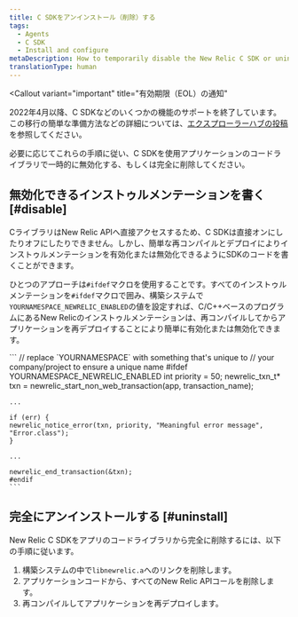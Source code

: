 ```yaml
---
title: C SDKをアンインストール（削除）する
tags:
  - Agents
  - C SDK
  - Install and configure
metaDescription: How to temporarily disable the New Relic C SDK or uninstall and remove it completely from your application's code library.
translationType: human
---
```


<Callout
  variant="important"
  title="有効期限（EOL）の通知"
>
  2022年4月以降、C SDKなどのいくつかの機能のサポートを終了しています。この移行の簡単な準備方法などの詳細については、[エクスプローラーハブの投稿](https://discuss.newrelic.com/t/q1-bulk-eol-announcement-fy23/181744)を参照してください。
</Callout>

必要に応じてこれらの手順に従い、C SDKを使用アプリケーションのコードライブラリで一時的に無効化する、もしくは完全に削除してください。

## 無効化できるインストゥルメンテーションを書く [#disable]

CライブラリはNew Relic APIへ直接アクセスするため、C SDKは直接オンにしたりオフにしたりできません。しかし、簡単な再コンパイルとデプロイによりインストゥルメンテーションを有効化または無効化できるようにSDKのコードを書くことができます。

ひとつのアプローチは`#ifdef`マクロを使用することです。すべてのインストゥルメンテーションを`#ifdef`マクロで囲み、構築システムで`YOURNAMESPACE_NEWRELIC_ENABLED`の値を設定すれば、C/C++ベースのプログラムにあるNew Relicのインストゥルメンテーションは、再コンパイルしてからアプリケーションを再デプロイすることにより簡単に有効化または無効化できます。

<CollapserGroup>
  <Collapser
    id="ifdef"
    title="#ifdefマクロを使用して、C SDKインストゥルメンテーションを無効化する"
  >
    ```
    // replace `YOURNAMESPACE` with something that's unique to
    // your company/project to ensure a unique name
    #ifdef YOURNAMESPACE_NEWRELIC_ENABLED
    int priority = 50;
    newrelic_txn_t* txn = newrelic_start_non_web_transaction(app, transaction_name);

    ...

    if (err) {
    newrelic_notice_error(txn, priority, "Meaningful error message", "Error.class");
    }

    ...

    newrelic_end_transaction(&txn);
    #endif
    ```
  </Collapser>
</CollapserGroup>

## 完全にアンインストールする [#uninstall]

New Relic C SDKをアプリのコードライブラリから完全に削除するには、以下の手順に従います。

1. 構築システムの中で`libnewrelic.a`へのリンクを削除します。
2. アプリケーションコードから、すべてのNew Relic APIコールを削除します。
3. 再コンパイルしてアプリケーションを再デプロイします。
